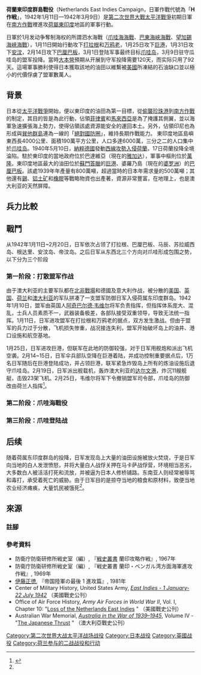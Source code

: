{{expand|time=2010-01-09T12:18:38+00:00}}
{{Infobox Military Conflict
|conflict= 荷蘭東印度群島戰役
|        image=[[File:Pacific_War_-_Dutch_East_Indies_1941-42_-_Map.jpg|300px]]
|      caption=荷蘭東印度群島戰役日軍的進攻路線圖
|     partof=[[第二次世界大戰|第二次世界大戰]][[太平洋戰爭|太平洋戰爭]]
|         date=1942年1月11日 - 1942年3月9日
|        place=[[荷屬東印度|荷屬東印度]]
|       result=日本決定性勝利並佔領[[荷屬東印度|荷屬東印度]]
|   combatant1={{flagicon|Netherlands}} [[荷蘭|荷蘭]]<br />{{flagicon|USA}} [[美國|美國]]<br/>{{flagicon|United Kingdom}} [[英國|英國]]<br/>{{flagicon|Australia}} [[澳洲|澳洲]]<br/>{{flagicon|New Zealand}} [[紐西蘭|紐西蘭]]<br />[[File:British_Raj_Red_Ensign.svg|22px]] [[英屬印度|英屬印度]]<br />[[File:Flag_of_Canada_1921.svg|22px]] [[加拿大|加拿大]] 
|   combatant2=[[Image:Flag_of_Japan.svg|25px]] [[大日本帝国|大日本帝国]]
|   commander1={{flagicon|UK}} [[亨利·波纳尔|亨利·波纳尔]]<br/>{{flagicon|USA}} [[托马斯·C·哈特|托马斯·C·哈特]]<br/>[[Image:Flag_of_the_Netherlands.svg|25px]] [[海因·特尔·波尔滕|海因·特尔·波尔滕]]{{POW}}<br/>[[Image:Flag_of_the_Netherlands.svg|25px]] [[康拉德·赫尔弗里赫|康拉德·赫尔弗里赫]]
|   commander2=[[Image:Flag_of_Japan.svg|25px]] [[寺内寿一|寺内寿一]]<br/>[[Image:Flag_of_Japan.svg|25px]] [[川口清健|川口清健]]<br/>[[Image:Flag_of_Japan.svg|25px]] [[高桥伊望|高桥伊望]]<br/>[[Image:Flag_of_Japan.svg|25px]] [[今村均|今村均]]<br/>[[Image:Flag_of_Japan.svg|25px]] [[西村祥治|西村祥治]]
|    strength1= 101,000人（93,000人屬於荷蘭、8000人屬於英美兩方<ref>爪哇岛的守備兵力。</ref><br / >33艘軍艦<ref>Morison (1948), pp. 158, 271–273, 293 and 311</ref><br / >41艘潛艇<ref name="submarinewar">{{cite web|url=http://fletchers.esmartdesign.com/dutcheastindies/under_sea.html|title=Submarine War in the Dutch East Indies ( 1941-1942)|accessdate=31 August 2010|date=1999–2000|work=|publisher=Dutch East In dies Campaign website|deadurl=yes|archiveurl=https://web.archive.org/web/20110710201618/http://fletchers.esmartdesign.com/dutcheastindies/under_sea.html|archivedate=2011年7月10日}}</ref><br />234架飛機<ref name=chapter10>{{cite web|url=http://www.ibiblio.org/hyperwar/AAF/I/AAF-I-10.html|title=Chapter 10: Loss of the Netherlands East Indies|accessdate=31 August 2010|date=|work=The Army Air Forces in World War II: Vol. 1 – Plans & Early Operations|publisher=HyperWar|archive-date=2010-04-07|archive-url=https://web.archive.org/web/20100407182937/http://www.ibiblio.org/hyperwar/AAF/I/AAF-I-10.html|dead-url=no}}</ref>
|    strength2=55,000人<ref>爪哇岛的第一次登陸兵力。</ref><br / >52艘戰艦<ref>Morison (1948), pp. 274– 276, 296, 384</ref><ref>Morison (1948), pp. 275–276</ref><br />18艘潛艇<ref name="submarinewar" />
|  casualties1=82,618人被俘<ref>在爪哇岛被俘的盟軍士兵人數。</ref>
|  casualties2=840人陣亡<BR />1,784人受傷<ref>爪哇岛内的死傷數目。來源：『帝国陸軍の最後 1 進攻篇』</ref>
}}

{{Campaignbox Pacific 1941}}
{{Campaignbox South West Pacific}}
{{Campaignbox Netherlands East Indies}}
{{Campaignbox South-East Asia}}

'''荷蘭東印度群島戰役'''（Netherlands East Indies Campaign，日軍作戰代號為「'''H作戦'''」，1942年1月11日—1942年3月9日）是[[第二次世界大戰|第二次世界大戰]][[太平洋戰爭|太平洋戰爭]]初期日軍在[[南方作戰|南方作戰]]裡進攻[[荷屬東印度|荷屬東印度]]地區的軍事行動。

日軍於1月发动争奪制海权的所謂泗水海戰（[[爪哇海海戰|爪哇海海戰]]、[[巴東海峽海戰|巴東海峽海戰]]、[[望加錫海峽海戰|望加錫海峽海戰]]），1月11日開始行動攻下[[打拉根岛|打拉根]]和[[万鸦老|万鸦老]]，1月25日攻下[[巨港|巨港]]，1月31日攻下[[安汶|安汶]]，2月14日攻下[[巴厘巴板|巴厘巴板]]，3月1日登陆军事最终目标[[爪哇岛|爪哇岛]]，3月9日驻守瓜哇岛的盟军投降。當時[[大本營_(大日本帝國)|大本營]]預期从开展到守军投降需要120天，而实际只用了92天。這場軍事勝利使得日本獲取該地的油田以維繫被[[美國|美國]]所凍結的石油缺口並以極小的代價俘虜了盟軍數萬人。

==背景==
日本從[[太平洋戰爭|太平洋戰爭]]開始，便以東印度的油田為第一目標，從[[偷襲珍珠港|偷襲珍珠港]]到[[南方作戰|南方作戰]]的制定，其目的皆是為此行動，佔領[[菲律賓|菲律賓]]和[[馬來西亞|馬來西亞]]是為了掩護其側翼，並以海軍急速擴張海上勢力，使得佔領該處資源能安全的運回本土。另外，佔領印尼也為形成與[[巽他群島|巽他群島]]連為一線的「[[絕對國防圈|絕對國防圈]]」，維持長期作戰能力。
東印度地區島嶼東西長4000公里、面積190萬平方公里，人口多達6000萬，三分之二的人口集中於[[爪哇岛|爪哇岛]]。1940年5月10日，[[納粹德國|納粹德國]]發動[[法國戰役|西線攻勢]][[荷蘭戰役|入侵荷蘭]]，17日荷蘭投降全境淪陷。駐於東印度的當地政府位於巴達維亞（現在的[[雅加达|雅加达]]），軍事中樞則位於[[萬隆|萬隆]]。東印度地區最大的油田位於[[蘇門答臘|蘇門答臘]]的[[巨港|巨港]]、婆羅乃島（現在的[[婆罗洲|婆罗洲]]）的[[巴厘巴板|巴厘巴板]]。該處1939年年產量有800萬噸，超過當時的日本年需求量的500萬噸；其他還有[[錫|錫]]、[[铝土矿|铝土矿]]和[[橡膠|橡膠]]等戰略物資也出產著，資源非常豐富，在地理上，也是澳大利亚的天然屏障。

==兵力比較==

==戰鬥==
从1942年1月11日~2月20日，日军依次占领了打拉根、巴厘巴板、马辰、苏拉威西岛、根达里、安汶岛、帝汶岛。之后日军从东西北三个方向对爪哇形成包围之势，以下分为三个阶段
===第一阶段：打散盟军作战===
由于澳大利亚的主要军队都在[[北非戰場|北非戰場]]和德國及意大利作战，被分散的[[美国|美国]]、[[英国|英国]]、[[荷兰|荷兰]]和[[澳大利亚|澳大利亚]]的军队拼凑了一支盟军防御日军入侵荷属东印度群岛。1942年1月10日，盟军由英国人[[阿奇博尔德·韦维尔，第一代韦维尔伯爵|阿奇巴尔德·韦维尔]]将军负责指挥，但指挥体系庞大、混乱，士兵人员素质不一，武器装备极差，各部队接受双重领导，导致无法统一指挥。1月11日，日军进攻盟军在打拉根和万鸦老的据点，双方发生激战。但由于盟军的兵力过于分散，飞机损失惨重，战况接连失利，盟军开始破坏岛上的油井、港口设施和航空基地。

1月25日，日军进攻巨港，但联军在此地的防御较强，对于日军用舰炮和派出飞机空袭。2月14~15日，日军伞兵部队空降在巨港着陆，并成功控制重要据点后，1万名日军随后在巨港登陆成功，并占领巨港，联军紧急炸毁岛上所有的炼油设施后退守爪哇岛。2月19日，日军派出舰载机，轰炸澳大利亚的[[达尔文空袭|达尔文港]]，炸沉11艘舰艇，击毁23架飞机。2月25日，韦维尔将军下令撤销盟军司令部，爪哇岛的防御改由荷兰人指挥<ref name=":0">{{Cite book|title=席卷荷属印尼和太平洋诸岛|last=白虹|first=二战全史|publisher=中国华侨出版社|year=2016年5月|isbn=987-7-5113-4757-2|location=新华书店|pages=146}}</ref>。

===第二阶段：爪哇海戰役===
{{see|爪哇海戰役}}

===第三阶段：爪哇登陆战===

== 后续 ==
随着荷属东印度群岛的投降，日军发现岛上大量的油田设施被放火焚烧，于是日军向当地的白人发泄愤怒，并将大量白人战俘关押在马卡萨战俘营，环境相当恶劣，大多数白人被活活打死和流放，并被逼为日本人修桥铺路。东南亚人则经常被辱骂和毒打，承受着死亡的威胁。由于日军目的是掠夺当地的粮食和原材料，致便当地农业经济瘫痪，大量饥民被饿死<ref name=":0" />。

==來源==
===註腳===
{{reflist|2}}
===參考資料===
* 防衛庁防衛研修所戦史室（編）, 『[[戦史叢書|戦史叢書]] 蘭印攻略作戦』, 1967年
* 防衛庁防衛研修所戦史室（編）, 『戦史叢書 蘭印・ベンガル湾方面海軍進攻作戦』, 1969年
* [[伊藤正徳_(軍事評論家)|伊藤正徳]], 『帝国陸軍の最後 1 進攻篇』, 1981年
* Center of Military History, United States Army, ''[http://www.army.mil/cmh/brochures/eindies/eindies.htm East Indies - 1 January-22 July 1942] {{Wayback|url=http://www.army.mil/cmh/brochures/eindies/eindies.htm |date=20071120124651 }}'' （美國戰史公刊）
* Office of Air Force History, ''Army Air Forces in World War II'', Vol. I, Chapter 10: "[http://www.ibiblio.org/hyperwar/AAF/I/AAF-I-10.html Loss of the Netherlands East Indies] {{Wayback|url=http://www.ibiblio.org/hyperwar/AAF/I/AAF-I-10.html |date=20100407182937 }}" （美國戰史公刊）
* Australian War Memorial, ''[[w:en:Australia_in_the_War_of_1939–1945|Australia in the War of 1939–1945]]'', Volume IV - "[http://www.awm.gov.au/histories/chapter.asp?volume=20 The Japanese Thrust] {{Wayback|url=http://www.awm.gov.au/histories/chapter.asp?volume=20 |date=20080623202546 }}" （澳大利亞戰史公刊）
{{第二次世界大戰}}
[[Category:第二次世界大战太平洋战场战役|Category:第二次世界大战太平洋战场战役]]
[[Category:日本战役|Category:日本战役]]
[[Category:英國战役|Category:英國战役]]
[[Category:荷兰参与的二战战役和行动|Category:荷兰参与的二战战役和行动]]